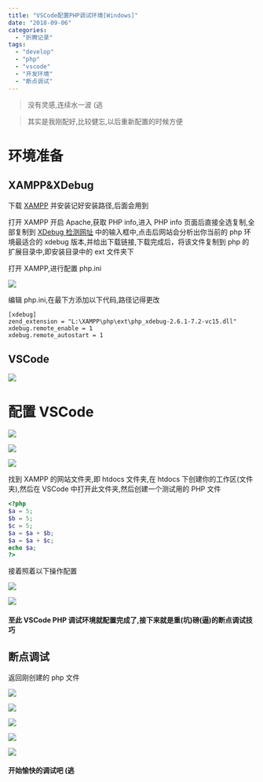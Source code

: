 ```yaml
---
title: "VSCode配置PHP调试环境[Windows]"
date: "2018-09-06"
categories:
  - "折腾记录"
tags:
  - "develop"
  - "php"
  - "vscode"
  - "开发环境"
  - "断点调试"
---
```


> 没有灵感,连续水一波 (逃

> 其实是我刚配好,比较健忘,以后重新配置的时候方便

# 环境准备

## XAMPP&XDebug

下载 [XAMPP](https://www.apachefriends.org/xampp-files/7.2.9/xampp-win32-7.2.9-0-VC15-installer.exe) 并安装记好安装路径,后面会用到

打开 XAMPP 开启 Apache,获取 PHP info,进入 PHP info 页面后直接全选复制,全部复制到 [XDebug 检测网址](https://xdebug.org/wizard.php) 中的输入框中,点击后网站会分析出你当前的 php 环境最适合的 xdebug 版本,并给出下载链接,下载完成后，将该文件复制到 php 的扩展目录中,即安装目录中的 ext 文件夹下

打开 XAMPP,进行配置 php.ini

![](https://static.yecdn.com/syfxlin/blog-img/vscode-php01.png)

编辑 php.ini,在最下方添加以下代码,路径记得更改

```undefined
[xdebug]
zend_extension = "L:\XAMPP\php\ext\php_xdebug-2.6.1-7.2-vc15.dll"
xdebug.remote_enable = 1
xdebug.remote_autostart = 1
```

## VSCode

![](https://static.yecdn.com/syfxlin/blog-img/vscode-php02.png)

# 配置 VSCode

![](https://static.yecdn.com/syfxlin/blog-img/vscode-php03.png)

![](https://static.yecdn.com/syfxlin/blog-img/vscode-php04.png)

![](https://static.yecdn.com/syfxlin/blog-img/vscode-php05.png)

找到 XAMPP 的网站文件夹,即 htdocs 文件夹,在 htdocs 下创建你的工作区(文件夹),然后在 VSCode 中打开此文件夹,然后创建一个测试用的 PHP 文件

```php
<?php
$a = 5;
$b = 5;
$c = 5;
$a = $a + $b;
$a = $a + $c;
echo $a;
?>
```

接着照着以下操作配置

![](https://static.yecdn.com/syfxlin/blog-img/vscode-php06.png)

![](https://static.yecdn.com/syfxlin/blog-img/vscode-php07.png)

#### 至此 VSCode PHP 调试环境就配置完成了,接下来就是重(坑)磅(逼)的断点调试技巧

## 断点调试

返回刚创建的 php 文件

![](https://static.yecdn.com/syfxlin/blog-img/vscode-php08.png)

![](https://static.yecdn.com/syfxlin/blog-img/vscode-php09.png)

![](https://static.yecdn.com/syfxlin/blog-img/vscode-php10.png)

![](https://static.yecdn.com/syfxlin/blog-img/vscode-php11.png)

![](https://static.yecdn.com/syfxlin/blog-img/vscode-php12.png)

#### 开始愉快的调试吧 (逃

